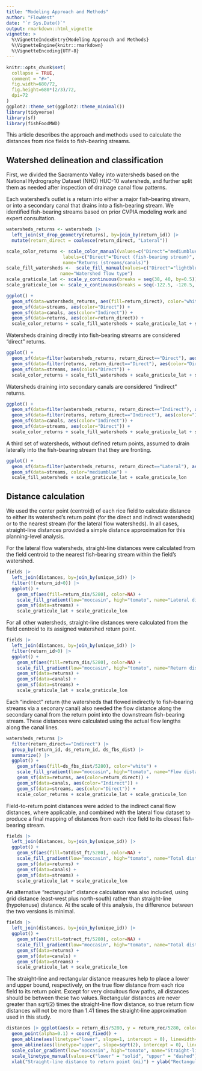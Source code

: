 ```yaml
---
title: "Modeling Approach and Methods"
author: "FlowWest"
date: "`r Sys.Date()`"
output: rmarkdown::html_vignette
vignette: >
  %\VignetteIndexEntry{Modeling Approach and Methods}
  %\VignetteEngine{knitr::rmarkdown}
  %\VignetteEncoding{UTF-8}
---
```


```r
knitr::opts_chunk$set(
  collapse = TRUE,
  comment = "#>",
  fig.width=680/72,
  fig.height=680*(2/3)/72,
  dpi=72
)
ggplot2::theme_set(ggplot2::theme_minimal())
library(tidyverse)
library(sf)
library(fishFoodMWD)
```

This article describes the approach and methods used to calculate the distances from rice fields to fish-bearing streams.

## Watershed delineation and classification

First, we divided the Sacramento Valley into watersheds based on the National Hydrography Dataset (NHD) HUC-10 watersheds, and further split them as needed after inspection of drainage canal flow patterns.

Each watershed's outlet is a return into either a major fish-bearing stream, or into a secondary canal that drains into a fish-bearing stream. We identified fish-bearing streams based on prior CVPIA modeling work and expert consultation.

```r
watersheds_returns <- watersheds |> 
  left_join(st_drop_geometry(returns), by=join_by(return_id)) |>
  mutate(return_direct = coalesce(return_direct, "Lateral"))

scale_color_returns <- scale_color_manual(values=c("Direct"="mediumblue", "Indirect"="darkred"), 
                     labels=c("Direct"="Direct (fish-bearing stream)", "Indirect"="Indirect (secondary canal)"),
                     name="Returns (streams/canals)")
scale_fill_watersheds <-  scale_fill_manual(values=c("Direct"="lightblue", "Indirect"="pink", "Lateral"="moccasin"), 
                    name="Watershed flow type")
scale_graticule_lat <- scale_y_continuous(breaks = seq(38, 40, by=0.5))
scale_graticule_lon <- scale_x_continuous(breaks = seq(-122.5, -120.5, by=0.5))

ggplot() + 
  geom_sf(data=watersheds_returns, aes(fill=return_direct), color="white") +
  geom_sf(data=streams, aes(color="Direct")) + 
  geom_sf(data=canals, aes(color="Indirect")) + 
  geom_sf(data=returns, aes(color=return_direct)) + 
  scale_color_returns + scale_fill_watersheds + scale_graticule_lat + scale_graticule_lon
```

Watersheds draining directly into fish-bearing streams are considered "direct" returns. 

```r
ggplot() + 
  geom_sf(data=filter(watersheds_returns, return_direct=="Direct"), aes(fill="Direct"), color="white") +
  geom_sf(data=filter(returns, return_direct=="Direct"), aes(color="Direct")) +
  geom_sf(data=streams, aes(color="Direct")) + 
  scale_color_returns + scale_fill_watersheds + scale_graticule_lat + scale_graticule_lon
```

Watersheds draining into secondary canals are considered "indirect" returns. 

```r
ggplot() + 
  geom_sf(data=filter(watersheds_returns, return_direct=="Indirect"), aes(fill="Indirect"), color="white") +
  geom_sf(data=filter(returns, return_direct=="Indirect"), aes(color="Indirect")) +
  geom_sf(data=canals, aes(color="Indirect")) +
  geom_sf(data=streams, aes(color="Direct")) +
  scale_color_returns + scale_fill_watersheds + scale_graticule_lat + scale_graticule_lon
```

A third set of watersheds, without defined return points, assumed to drain laterally into the fish-bearing stream that they are fronting.

```r
ggplot() + 
  geom_sf(data=filter(watersheds_returns, return_direct=="Lateral"), aes(fill="Lateral"), color="white") +
  geom_sf(data=streams, color="mediumblue") +
  scale_fill_watersheds + scale_graticule_lat + scale_graticule_lon
```

## Distance calculation

We used the center point (centroid) of each rice field to calculate distance to either its watershed's return point (for the direct and indirect watersheds) or to the nearest stream (for the lateral flow watersheds). In all cases, straight-line distances provided a simple distance approximation for this planning-level analysis. 

For the lateral flow watersheds, straight-line distances were calculated from the field centroid to the nearest fish-bearing stream within the field's watershed. 

```r
fields |> 
  left_join(distances, by=join_by(unique_id)) |>
  filter(!(return_id>0)) |>
  ggplot() + 
    geom_sf(aes(fill=return_dis/5280), color=NA) + 
    scale_fill_gradient(low="moccasin", high="tomato", name="Lateral distance (mi)") + 
    geom_sf(data=streams) +
    scale_graticule_lat + scale_graticule_lon
```

For all other watersheds, straight-line distances were calculated from the field centroid to its assigned watershed return point.

```r
fields |> 
  left_join(distances, by=join_by(unique_id)) |>
  filter(return_id>0) |>
  ggplot() + 
    geom_sf(aes(fill=return_dis/5280), color=NA) + 
    scale_fill_gradient(low="moccasin", high="tomato", name="Return distance (mi)") + 
    geom_sf(data=returns) +
    geom_sf(data=canals) +
    geom_sf(data=streams) +
    scale_graticule_lat + scale_graticule_lon
```

Each "indirect" return (the watersheds that flowed indirectly to fish-bearing streams via a seconary canal) also needed the flow distance along the secondary canal from the return point into the downstream fish-bearing stream. These distances were calculated using the actual flow lengths along the canal lines.


```r
watersheds_returns |> 
  filter(return_direct=="Indirect") |>
  group_by(return_id, ds_return_id, ds_fbs_dist) |> 
  summarize() |> 
  ggplot() + 
    geom_sf(aes(fill=ds_fbs_dist/5280), color="white") +
    scale_fill_gradient(low="moccasin", high="tomato", name="Flow distance (mi)") + 
    geom_sf(data=returns, aes(color=return_direct)) +
    geom_sf(data=canals, aes(color="Indirect")) +
    geom_sf(data=streams, aes(color="Direct")) +
    scale_color_returns + scale_graticule_lat + scale_graticule_lon
```

Field-to-return point distances were added to the indirect canal flow distances, where applicable, and combined with the lateral flow dataset to produce a final mapping of distances from each rice field to its closest fish-bearing stream.

```r
fields |> 
  left_join(distances, by=join_by(unique_id)) |>
  ggplot() + 
    geom_sf(aes(fill=totdist_ft/5280), color=NA) + 
    scale_fill_gradient(low="moccasin", high="tomato", name="Total distance (mi)") + 
    geom_sf(data=returns) +
    geom_sf(data=canals) +
    geom_sf(data=streams) +
    scale_graticule_lat + scale_graticule_lon
```

An alternative "rectangular" distance calculation was also included, using grid distance (east-west plus north-south) rather than straight-line (hypotenuse) distance. At the scale of this analysis, the difference between the two versions is minimal.  

```r
fields |> 
  left_join(distances, by=join_by(unique_id)) |>
  ggplot() + 
    geom_sf(aes(fill=totrect_ft/5280), color=NA) + 
    scale_fill_gradient(low="moccasin", high="tomato", name="Total distance (mi) \n(grid distance)") + 
    geom_sf(data=returns) +
    geom_sf(data=canals) +
    geom_sf(data=streams) +
    scale_graticule_lat + scale_graticule_lon
```

The straight-line and rectangular distance measures help to place a lower and upper bound, respectively, on the true flow distance from each rice field to its return point. Except for very circuitous flow paths, all distances should be between these two values. Rectangular distances are never greater than sqrt(2) times the straight-line flow distance, so true return flow distances will not be more than 1.41 times the straight-line approximation used in this study.

```r
distances |> ggplot(aes(x = return_dis/5280, y = return_rec/5280, color=return_dis/5280)) + 
  geom_point(alpha=0.1) + coord_fixed() + 
  geom_abline(aes(linetype="lower", slope=1, intercept = 0), linewidth=1) + 
  geom_abline(aes(linetype="upper", slope=sqrt(2), intercept = 0), linewidth=1) + 
  scale_color_gradient(low="moccasin", high="tomato", name="Straight-line distance \nto return point (mi)") + 
  scale_linetype_manual(values=c("lower" = "solid", "upper" = "dashed"), labels=c("lower"="y=x","upper"="y=sqrt(2)*x"), name="Reference Line") +
  xlab("Straight-line distance to return point (mi)") + ylab("Rectangular distance to return point (mi)") 
```
